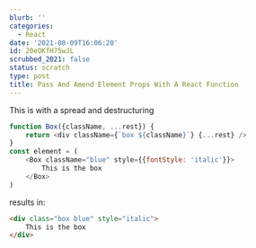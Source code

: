 ```yaml
---
blurb: ''
categories:
  - React
date: '2021-08-09T16:06:20'
id: 20eOKfH75wJL
scrubbed_2021: false
status: scratch
type: post
title: Pass And Amend Element Props With A React Function
---
```


This is with a spread and destructuring  

```javascript
function Box({className, ...rest}) {
    return <div className={`box ${className}`} {...rest} />
}
const element = (
    <Box className="blue" style={{fontStyle: 'italic'}}>
        This is the box
    </Box>
)
```

results in:

```html
<div class="box blue" style="italic">
    This is the box
</div>
```

